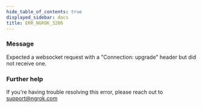 ```yaml
---
hide_table_of_contents: true
displayed_sidebar: docs
title: ERR_NGROK_3206
---
```


### Message

Expected a websocket request with a "Connection: upgrade" header but did not receive one.

### Further help

If you're having trouble resolving this error, please reach out to [support@ngrok.com](mailto:support@ngrok.com?subject=Help%20with%20ERR_NGROK_3206)
